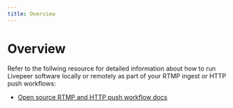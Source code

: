 ```yaml
---
title: Overview
---
```


# Overview

Refer to the follwing resource for detailed information about how to run Livepeer software locally or remotely as part of your RTMP ingest or HTTP push workflows:

- [Open source RTMP and HTTP push workflow docs](https://github.com/livepeer/go-livepeer/blob/master/doc/ingest.md)

